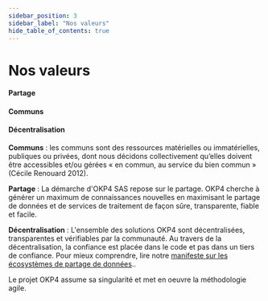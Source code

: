 ```yaml
---
sidebar_position: 3
sidebar_label: "Nos valeurs"
hide_table_of_contents: true
---
```



# Nos valeurs

<div className="pictograms">
  <div className="pictogram">
    <Sharing />
    <h4>Partage</h4>
  </div>
  <div className="pictogram">
    <Commons />
    <h4>Communs</h4>
  </div>
  <div className="pictogram">
    <Decentralization />
    <h4>Décentralisation</h4>
  </div>
</div>

**Communs** : les communs sont des ressources matérielles ou immatérielles, publiques ou privées, dont nous décidons collectivement qu’elles doivent être accessibles et/ou gérées « en commun, au service du bien commun » (Cécile Renouard 2012).

**Partage** : La démarche d'OKP4 SAS repose sur le partage. OKP4 cherche à générer un maximum de connaissances nouvelles en maximisant le partage de données et de services de traitement de façon sûre, transparente, fiable et facile.

**Décentralisation** : L'ensemble des solutions OKP4 sont décentralisées, transparentes et vérifiables par la communauté. Au travers de la décentralisation, la confiance est placée dans le code et pas dans un tiers de confiance. Pour mieux comprendre, lire notre [manifeste sur les écosystèmes de partage de données](https://github.com/okp4/publications/blob/main/papers/White%20paper%20-%20Data%20Spaces%20-%20Decentralised%20digital%20commons.pdf)..

Le projet OKP4 assume sa singularité et met en oeuvre la méthodologie agile.
